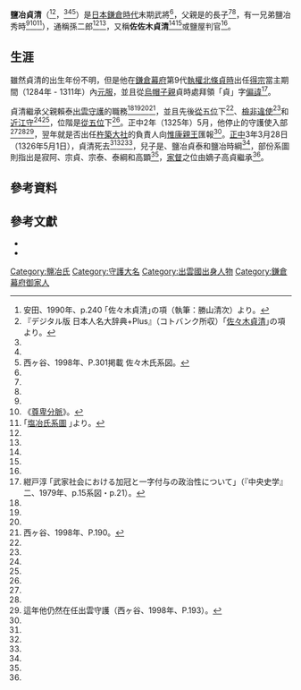 {{日本武士
|名稱= 鹽冶 貞清
|圖片名稱= 
|圖片大小= 
|圖片說明= 
|時代= [[鎌倉時代|鎌倉時代]]末期
|出生日期= 
|出生地點= 
|逝世日期= [[正中|正中]]3年3月28日（1326年5月1日）
|逝世地點= 
|假名= {{lang|ja|えんや さだきよ}}
|羅馬字= Enya Sadakiyo
|幼名= 
|改名= 
|别名= 孫二郎<br>佐佐木貞清<br>鹽屋判官
|諡号= 
|神号= 
|戒名= 
|洗禮名= 
|墓所= 
|朝廷官位= [[從五位|從五位]]下{{Link-ja|衛門府|衛門府|左衛門尉}}、[[檢非違使|檢非違使]]、[[近江國|近江守]]
|幕府職位= [[鎌倉幕府|鎌倉幕府]][[出雲國|出雲]][[守護|守護]]
|主君= [[惟康親王|惟康親王]]→[[久明親王|久明親王]]→[[守邦親王|守邦親王]]
|藩= 
|氏族= {{Link-ja|鹽冶氏|塩冶氏}}
|父母= 父：{{Link-ja|鹽冶賴泰|塩冶頼泰}}
|養父= 
|養母=
|兄弟= 鹽冶秀時
|姐妹= 
|正室= 
|側室= 
|嗣子= {{Link-ja|鹽冶高貞|塩冶高貞}}<br>鹽冶貞泰<br>鹽冶時綱
|嗣女= 
|養子= 
|養女= 
}}

'''鹽冶貞清'''（{{jpn|j=塩冶貞清|hg=えんや さだきよ|rm=Enya Sadakiyo}}<ref name="鎌倉・室町P.240">安田、1990年、p.240 ｢佐々木貞清｣の項（執筆：勝山清次）より。</ref><ref name="kotobank Plus">『デジタル版 日本人名大辞典+Plus』（コトバンク所収）｢[http://kotobank.jp/word/%E4%BD%90%E3%80%85%E6%9C%A8%E8%B2%9E%E6%B8%85?dic=nihonjinmei&oid=61917290 佐々木貞清]｣の項 より。</ref>，{{bd|？||1326年|5月1日|catIdx=Enya Sadakiyo}}<ref name="鎌倉・室町P.240" /><ref name="kotobank Plus" /><ref name="nishigaya P.301">西ヶ谷、1998年、P.301掲載 佐々木氏系図。</ref>）是[[日本|日本]][[鎌倉時代|鎌倉時代]]末期武將<ref name="鎌倉・室町P.240" />，父親是{{Link-ja|鹽冶賴泰|塩冶頼泰}}的長子<ref name="鎌倉・室町P.240" /><ref name="nishigaya P.301" />，有一兄弟鹽冶秀時<ref name="kotobank Plus" /><ref name="sonpibunmyaku">《[[尊卑分脈|尊卑分脈]]》。</ref><ref name="enya familytree">｢[http://t-shioji.com/page1/frame.htm 塩冶氏系圖] {{Wayback|url=http://t-shioji.com/page1/frame.htm |date=20160304132510 }}｣より。</ref>），通稱孫二郎<ref name="鎌倉・室町P.240" /><ref name="kotobank Plus" />，又稱'''佐佐木貞清'''<ref name="鎌倉・室町P.240" /><ref name="kotobank Plus" />或鹽屋判官<ref name="sonpibunmyaku" />。

==生涯==
雖然貞清的出生年份不明，但是他在[[鎌倉幕府|鎌倉幕府]]第9代[[執權|執權]][[北條貞時|北條貞時]]出任[[得宗|得宗]]當主期間（1284年 - 1311年）內[[元服|元服]]，並且從[[烏帽子親|烏帽子親]]貞時處拜領「貞」字[[偏諱|偏諱]]<ref name="kondo 1979">紺戸淳 ｢武家社会における加冠と一字付与の政治性について｣（『中央史学』二、1979年、p.15系図・p.21）。</ref>。

貞清繼承父親賴泰[[出雲國|出雲]][[守護|守護]]的職務<ref name="鎌倉・室町P.240" /><ref name="kotobank Plus" /><ref name="kondo 1979" /><ref>西ヶ谷、1998年、P.190。</ref>，並且先後[[從五位|從五位]]下{{Link-ja|衛門府|衛門府|左衛門尉}}<ref name="sonpibunmyaku" />、[[檢非違使|檢非違使]]<ref name="sonpibunmyaku" />和[[近江國|近江守]]<ref name="nishigaya P.301" /><ref name="鎌倉・室町P.240" />，位階是[[從五位|從五位]]下<ref name="sonpibunmyaku" />。正中2年（1325年）5月，他停止{{Link-ja|鰐淵寺|鰐淵寺}}的守護使入部<ref name="鎌倉・室町P.240" /><ref name="kotobank Plus" /><ref>這年他仍然在任出雲守護（西ヶ谷、1998年、P.193）。</ref>，翌年就是否出任[[出雲大社|杵築大社]]的負責人向[[惟康親王|惟康親王]]匯報<ref name="鎌倉・室町P.240" />。[[正中|正中]]3年3月28日（1326年5月1日），貞清死去<ref name="鎌倉・室町P.240" /><ref name="kotobank Plus" /><ref name="nishigaya P.301" />，兒子是{{Link-ja|鹽冶高貞|塩冶高貞}}、鹽冶貞泰和鹽冶時綱<ref name="sonpibunmyaku" />，部份系圖則指出是寂阿、宗貞、宗泰、泰綱和高顕<ref name="enya familytree" />，[[家督|家督]]之位由嫡子高貞繼承<ref name="nishigaya P.301" />。

== 參考資料 ==
{{reflist}}

== 參考文獻 ==
* {{cite book|author={{Link-ja|安田元久|安田元久}} |title=鎌倉・室町人名事典コンパクト版 |publisher={{Link-ja|新人物往來社|新人物往来社}} |year=1990 |isbn=978-4404017574}}
* {{cite book|author={{Link-ja|西谷恭弘|西ヶ谷恭弘}} |title=国別 守護・戦国大名事典 |publisher={{Link-ja|東京堂出版|東京堂出版}} |year=1998 |isbn=978-4490104912}}

{{DEFAULTSORT:Enya Sadakiyo}}
[[Category:鹽冶氏|Category:鹽冶氏]]
[[Category:守護大名|Category:守護大名]]
[[Category:出雲國出身人物|Category:出雲國出身人物]]
[[Category:鎌倉幕府御家人|Category:鎌倉幕府御家人]]